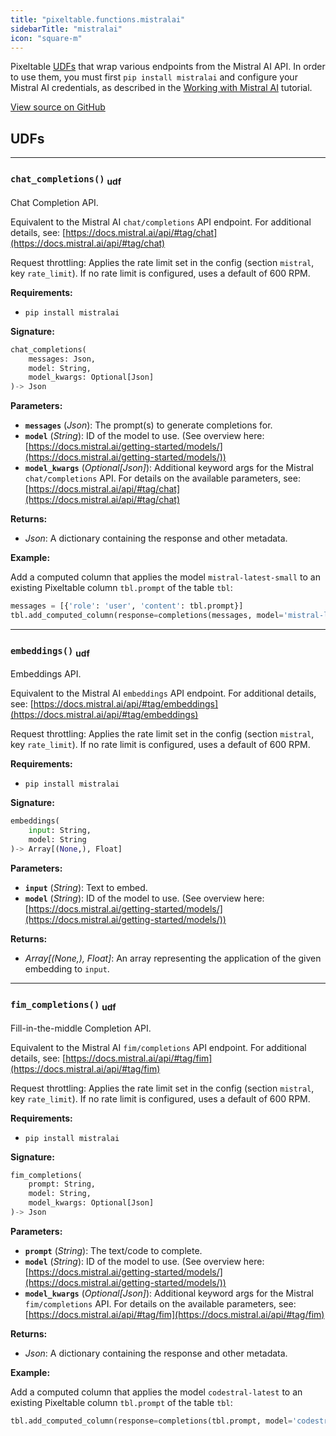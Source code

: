 ```yaml
---
title: "pixeltable.functions.mistralai"
sidebarTitle: "mistralai"
icon: "square-m"
---
```


Pixeltable [UDFs](https://pixeltable.readme.io/docs/user-defined-functions-udfs) that wrap various endpoints from the Mistral AI API. In order to use them, you must first `pip install mistralai` and configure your Mistral AI credentials, as described in the [Working with Mistral AI](https://pixeltable.readme.io/docs/working-with-mistralai) tutorial.


<a href="https://github.com/pixeltable/pixeltable/blob/main/pixeltable/functions/mistralai.py#L0" target="_blank">View source on GitHub</a>

## UDFs


---

### `chat_completions()` <sub>udf</sub>

Chat Completion API.


Equivalent to the Mistral AI `chat/completions` API endpoint. For additional details, see: [https://docs.mistral.ai/api/#tag/chat](https://docs.mistral.ai/api/#tag/chat)

Request throttling: Applies the rate limit set in the config (section `mistral`, key `rate_limit`). If no rate limit is configured, uses a default of 600 RPM.

**Requirements:**

- `pip install mistralai`


**Signature:**

```python
chat_completions(
    messages: Json,
    model: String,
    model_kwargs: Optional[Json]
)-> Json
```

**Parameters:**

- **`messages`** (*Json*): The prompt(s) to generate completions for.
- **`model`** (*String*): ID of the model to use. (See overview here: [https://docs.mistral.ai/getting-started/models/](https://docs.mistral.ai/getting-started/models/))
- **`model_kwargs`** (*Optional[Json]*): Additional keyword args for the Mistral `chat/completions` API. For details on the available parameters, see: [https://docs.mistral.ai/api/#tag/chat](https://docs.mistral.ai/api/#tag/chat)

**Returns:**

- *Json*: A dictionary containing the response and other metadata.



**Example:**

Add a computed column that applies the model `mistral-latest-small` to an existing Pixeltable column `tbl.prompt` of the table `tbl`:
```python
messages = [{'role': 'user', 'content': tbl.prompt}]
tbl.add_computed_column(response=completions(messages, model='mistral-latest-small'))
```


---

### `embeddings()` <sub>udf</sub>

Embeddings API.


Equivalent to the Mistral AI `embeddings` API endpoint. For additional details, see: [https://docs.mistral.ai/api/#tag/embeddings](https://docs.mistral.ai/api/#tag/embeddings)

Request throttling: Applies the rate limit set in the config (section `mistral`, key `rate_limit`). If no rate limit is configured, uses a default of 600 RPM.

**Requirements:**

- `pip install mistralai`


**Signature:**

```python
embeddings(
    input: String,
    model: String
)-> Array[(None,), Float]
```

**Parameters:**

- **`input`** (*String*): Text to embed.
- **`model`** (*String*): ID of the model to use. (See overview here: [https://docs.mistral.ai/getting-started/models/](https://docs.mistral.ai/getting-started/models/))

**Returns:**

- *Array[(None,), Float]*: An array representing the application of the given embedding to `input`.



---

### `fim_completions()` <sub>udf</sub>

Fill-in-the-middle Completion API.


Equivalent to the Mistral AI `fim/completions` API endpoint. For additional details, see: [https://docs.mistral.ai/api/#tag/fim](https://docs.mistral.ai/api/#tag/fim)

Request throttling: Applies the rate limit set in the config (section `mistral`, key `rate_limit`). If no rate limit is configured, uses a default of 600 RPM.

**Requirements:**

- `pip install mistralai`


**Signature:**

```python
fim_completions(
    prompt: String,
    model: String,
    model_kwargs: Optional[Json]
)-> Json
```

**Parameters:**

- **`prompt`** (*String*): The text/code to complete.
- **`model`** (*String*): ID of the model to use. (See overview here: [https://docs.mistral.ai/getting-started/models/](https://docs.mistral.ai/getting-started/models/))
- **`model_kwargs`** (*Optional[Json]*): Additional keyword args for the Mistral `fim/completions` API. For details on the available parameters, see: [https://docs.mistral.ai/api/#tag/fim](https://docs.mistral.ai/api/#tag/fim)

**Returns:**

- *Json*: A dictionary containing the response and other metadata.



**Example:**

Add a computed column that applies the model `codestral-latest` to an existing Pixeltable column `tbl.prompt` of the table `tbl`:
```python
tbl.add_computed_column(response=completions(tbl.prompt, model='codestral-latest'))
```

